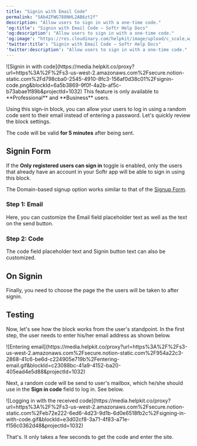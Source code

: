 ```yaml
---
title: "Signin with Email Code"
permalink: "5Ab4ZFWG788NHL2AB6zt2f"
description: "Allow users to sign in with a one-time code."
'og:title': "Signin with Email Code – Softr Help Docs"
'og:description': "Allow users to sign in with a one-time code."
'og:image': "https://res.cloudinary.com/helpkit/image/upload/c_scale,w_700,q_auto/v1674219840/softrdocs_meta_OG_Image_Url_258f31c013.png"
'twitter:title': "Signin with Email Code – Softr Help Docs"
'twitter:description': "Allow users to sign in with a one-time code."
---
```

<Frame caption="Signin in with code">![Signin in with code](https://media.helpkit.co/proxy?url=https%3A%2F%2Fs3-us-west-2.amazonaws.com%2Fsecure.notion-static.com%2Fd798cba0-2545-4910-8fc3-156af0d38c01%2Fsignin-code.png&blockId=6a5b3869-9f0f-4a2b-af5c-b73abae1f89b&projectId=1032)</Frame>
<Tip>This feature is only available to **Professional** and **Business** users.</Tip>

Using this sign-in block, you can allow your users to log in using a random code sent to their email instead of entering a password. Let's quickly review the block settings.

<Tip>The code will be valid **for 5 minutes** after being sent.</Tip>

## **Signin Form**

If the **Only registered users can sign in** toggle is enabled, only the users that already have an account in your Softr app will be able to sign in using this block.

The Domain-based signup option works similar to that of the [Signup Form](/add-and-manage-users/pxnkp9H3qyEVMF6XUceqnj/signup-form/tPe3uxmdcUNeFYuaLTR1o9).

### **Step 1: Email**

Here, you can customize the Email field placeholder text as well as the text on the send button.

### **Step 2: Code**

The code field placeholder text and Signin button text can also be customized.

## **On Signin**

Finally, you need to choose the page the the users will be taken to after signin.

## Testing

Now, let's see how the block works from the user's standpoint. In the first step, the user needs to enter his/her email address as shown below.
<Frame caption="Entering email">![Entering email](https://media.helpkit.co/proxy?url=https%3A%2F%2Fs3-us-west-2.amazonaws.com%2Fsecure.notion-static.com%2F954a22c3-2868-41c6-be6d-c224905e719b%2Fentering-email.gif&blockId=c23088bc-41a9-4152-ba20-405ead4e5d88&projectId=1032)</Frame>

Next, a random code will be send to user's mailbox, which he/she should use in the **Sign in code** 
field to log in. See below.
<Frame caption="Logging in with the received code">![Logging in with the received code](https://media.helpkit.co/proxy?url=https%3A%2F%2Fs3-us-west-2.amazonaws.com%2Fsecure.notion-static.com%2Feb72e222-6ed6-4d23-9d1b-6d0e6518fb2c%2Fsigning-in-with-code.gif&blockId=e3d02cf8-3a71-4f83-a71e-f156c0362d48&projectId=1032)</Frame>

That's. It only takes a few seconds to get the code and enter the site.